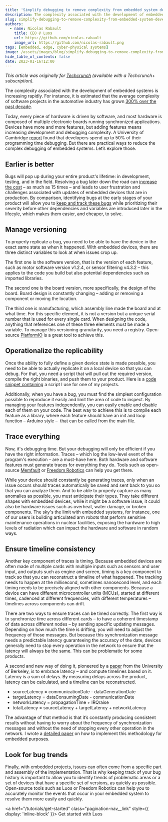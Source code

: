```yaml
---
title: 'Simplify debugging to remove complexity from embedded system development'
description: The complexity associated with the development of embedded systems is increasing rapidly.
slug: simplify-debugging-to-remove-complexity-from-embedded-system-development
authors:
  - name: Nicolas Rabault
    title: CEO @ Luos
    url: https://github.com/nicolas-rabault
    image_url: https://github.com/nicolas-rabault.png
tags: [embedded, edge, cyber-physical systems]
image: /assets/images/blog/simplify-debugging-to-remove-complexity-from-embedded-system-development.png
hide_table_of_contents: false
date: 2023-01-16T12:00
---
```



*This article was originally for <a href="https://techcrunch.com/2022/12/20/simplify-debugging-to-reduce-the-complexity-of-embedded-system-development/Techcrunch" rel="external nofollow">Techcrunch</a> (available with a Techcrunch+ subscription).*

The complexity associated with the development of embedded systems is increasing rapidly. For instance, it is estimated that the average complexity of software projects in the automotive industry has grown <a href="https://www.mckinsey.com/industries/advanced-electronics/our-insights/cracking-the-complexity-code-in-embedded-systems-development" rel="external nofollow">300% over the past decade</a>.

Today, every piece of hardware is driven by software, and most hardware is composed of multiple electronic boards running synchronized applications. Devices have more and more features, but adding features means increasing development and debugging complexity. A University of Cambridge <a href="https://web.archive.org/web/20221004225508/https://citeseerx.ist.psu.edu/viewdoc/download?doi=10.1.1.444.9094&rep=rep1&type=pdf" rel="external nofollow">report</a> found that developers spend up to 50% of their programming time debugging. But there are practical ways to reduce the complex debugging of embedded systems. Let’s explore those.

<!--truncate-->

<h2>Earlier is better</h2>

Bugs will pop up during your entire product's lifetime: in development, testing, and in the field. Resolving a bug later down the road can <a href="https://www.parasoft.com/blog/an-ounce-of-prevention-software-safety-security-through-coding-standards/" rel="external nofollow">increase the cost</a> – as much as 15 times – and leads to user frustration and challenges associated with updates of embedded devices that are in production. By comparison, identifying bugs at the early stages of your product will allow you to <a href="https://brainhub.eu/library/strategies-for-managing-bugs#agile-strategies-for-managing-bugs" rel="external nofollow">keep and track these bugs</a> while prioritizing their severity before other dependencies and variables are introduced later in the lifecyle, which makes them easier, and cheaper, to solve.

<h2>Manage versioning</h2>

To properly replicate a bug, you need to be able to have the device in the exact same state as when it happened. With embedded devices, there are three distinct variables to look at when issues crop up.

The first one is the software version, that is the version of each feature, such as motor software version v1.2.4, or sensor filtering v4.3.2 – this applies to the code you build but also potential dependencies such as imported libraries.

The second one is the board version, more specifically, the design of the board. Board design is constantly changing – adding or removing a component or moving the location.

The third one is manufacturing, which assembly line made the board and at what time. For this specific element, it is not a version but a unique serial number that is used for every single card. When designing the code, anything that references one of these three elements must be made a variable. To manage this versioning granularity, you need a registry. Open-source <a href="https://registry.platformio.org/" rel="external nofollow">PlatformIO</a> is a great tool to achieve this.

<h2>Operationalize the replicability</h2>

Once the ability to fully define a given device state is made possible, you need to be able to actually replicate it on a local device so that you can debug. For that, you need a script that will pull out the required version, compile the right binaries, and push them to your product. Here is a <a href="https://github.com/nicolas-rabault/home_stairs/blob/main/firmware/nodes/stair_step/update.sh" rel="external nofollow">code snippet containing</a> a script I use for one of my projects.

Additionally, when you have a bug, you must find the simplest configuration possible to reproduce it easily and limit the area of code to inspect. By managing your features independently, you can easily enable and disable each of them on your code. The best way to achieve this is to compile each feature as a library, where each feature should have an init and loop function – Arduino style –  that can be called from the main file.

<h2>Trace everything</h2>

Now, it's debugging time. But your debugging will only be efficient if you have the right information. Traces – which log the low-level event of the program's execution – are a must-have here. Both hardware and software features must generate traces for everything they do. Tools such as open-source <a href="https://github.com/memfault" rel="external nofollow">Memfault</a> or <a href="https://www.freedomrobotics.com/" rel="external nofollow">Freedom Robotics</a> can help you get there.

While your device should constantly be generating traces, only when an issue occurs should traces automatically be saved and sent back to you so that you can analyze them. And to be able to properly capture as many anomalies as possible, you must anticipate their types. They take different shapes with embedded devices, while it might be a software issue, it could also be hardware issues such as overheat, water damage, or broken components. The sky's the limit with embedded systems, for instance, one of our users is building articulated arm robots that perform sensitive maintenance operations in nuclear facilities, exposing the hardware to high levels of radiation which can impact the hardware and software in random ways.

<h2>Ensure timeline consistency</h2>

Another key component of traces is timing. Because embedded devices are often made of multiple cards with multiple inputs such as sensors and user input, and outputs such as engine and screen, timing is a key component to track so that you can reconstruct a timeline of what happened. The tracking needs to happen at the millisecond, sometimes nanosecond level, and each timing needs to be precisely aligned with other components. Because a device can have different microcontroller units (MCUs), started at different times, cadenced at different frequencies, with different temperatures – timelines across components can drift.

There are two ways to ensure traces can be timed correctly. The first way is to synchronize time across different cards – to have a coherent timestamp of data across different nodes – by sending specific updating messages. Depending on how much the time is drifting, you will need to adjust the frequency of those messages. But because this synchronization message needs a predictable latency guaranteeing the accuracy of the date, devices generally need to stop every operation in the network to ensure that the latency will always be the same. This can be problematic for some products.

A second and new way of doing it, pioneered by a <a href="https://www.semanticscholar.org/paper/A-Programming-Model-for-Time-Synchronized-Real-Time-Zhao-Liu/dd0a4b93ac9a41444d303c38a10c25bf8e17a30e" rel="external nofollow">paper</a> from the University of Berkeley, is to embrace latency – and compute timelines based on it. Latency is a sum of delays. By measuring delays across the product, latency can be calculated, and a timeline can be reconstructed.

- sourceLatency = communicationDate - dataGenerationDate
- targetLatency = dataConsumingDate - communicationDate
- networkLatency = propagationTime + IRQraise
- totalLatency = sourceLatency + targetLatency + networkLatency

The advantage of that method is that it’s constantly producing consistent results without having to worry about the frequency of synchronization messages and without the need of stopping every other operation in the network. I wrote a <a href="https://www.luos.io/blog/distributed-latency-based-time-synchronization" rel="external nofollow">detailed paper</a> on how to implement this methodology for embedded purposes.

<h2>Look for bug trends</h2>

Finally, with embedded projects, issues can often come from a specific part and assembly of the implementation. That is why keeping track of your bug history is important to allow you to identify trends of problematic areas or a set of devices that have a specific set of versions, as quickly as possible. Open-source tools such as Luos or Freedom Robotics can help you to accurately monitor the events that occur in your embedded system to resolve them more easily and quickly.

<a href="/tutorials/get-started" class="pagination-nav__link" style={{ display: 'inline-block' }}>
  Get started with Luos
</a>

